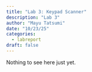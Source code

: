 ```yaml
---
title: "Lab 3: Keypad Scanner"
description: "Lab 3"
author: "Mayu Tatsumi"
date: "10/23/25"
categories:
  - labreport
draft: false
---
```


Nothing to see here just yet.